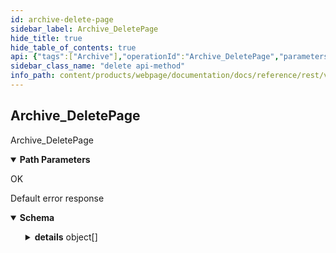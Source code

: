 ```yaml
---
id: archive-delete-page
sidebar_label: Archive_DeletePage
hide_title: true
hide_table_of_contents: true
api: {"tags":["Archive"],"operationId":"Archive_DeletePage","parameters":[{"name":"site","in":"path","description":"The site id.","required":true,"schema":{"type":"string"}},{"name":"page","in":"path","description":"The page id.","required":true,"schema":{"type":"string"}}],"responses":{"200":{"description":"OK","content":{}},"default":{"description":"Default error response","content":{"application/json":{"schema":{"type":"object","properties":{"code":{"type":"integer","description":"The status code, which should be an enum value of [google.rpc.Code][google.rpc.Code].","format":"int32"},"message":{"type":"string","description":"A developer-facing error message, which should be in English. Any user-facing error message should be localized and sent in the [google.rpc.Status.details][google.rpc.Status.details] field, or localized by the client."},"details":{"type":"array","items":{"type":"object","properties":{"@type":{"type":"string","description":"The type of the serialized message."}},"additionalProperties":true,"description":"Contains an arbitrary serialized message along with a @type that describes the type of the serialized message."},"description":"A list of messages that carry the error details.  There is a common set of message types for APIs to use."}},"description":"The `Status` type defines a logical error model that is suitable for different programming environments, including REST APIs and RPC APIs. It is used by [gRPC](https://github.com/grpc). Each `Status` message contains three pieces of data: error code, error message, and error details. You can find out more about this error model and how to work with it in the [API Design Guide](https://cloud.google.com/apis/design/errors)."}}}}},"description":"Archive_DeletePage","method":"delete","path":"/v1alpha1/sites/{site}/pages/{page}","servers":[{"url":"https://webpage.animeapis.com"}],"securitySchemes":{"OAuth2":{"type":"oauth2","flows":{"clientCredentials":{"tokenUrl":"https://accounts.animeshon.com/o/oauth2/token","scopes":{}},"authorizationCode":{"authorizationUrl":"https://accounts.animeshon.com/o/oauth2/auth","tokenUrl":"https://accounts.animeshon.com/o/oauth2/token","scopes":{"https://www.animeapis.com/auth/webpage":"View and manage indexed sites and pages."}}}}},"info":{"title":"WebPage API","version":"v1alpha1"},"postman":{"name":"Archive Delete Page","description":{"type":"text/plain"},"url":{"path":["v1alpha1","sites",":site","pages",":page"],"host":["{{baseUrl}}"],"query":[],"variable":[{"disabled":false,"description":{"content":"(Required) The site id.","type":"text/plain"},"type":"any","value":"","key":"site"},{"disabled":false,"description":{"content":"(Required) The page id.","type":"text/plain"},"type":"any","value":"","key":"page"}]},"header":[{"key":"Accept","value":"application/json"}],"method":"DELETE"}}
sidebar_class_name: "delete api-method"
info_path: content/products/webpage/documentation/docs/reference/rest/v1alpha1/web-page-api
---
```



## Archive_DeletePage



Archive_DeletePage

<details style={{"marginBottom":"1rem"}} data-collapsed={false} open={true}><summary style={{}}><strong>Path Parameters</strong></summary><div><ul><ParamsItem className={"paramsItem"} param={{"name":"site","in":"path","description":"The site id.","required":true,"schema":{"type":"string"}}}></ParamsItem><ParamsItem className={"paramsItem"} param={{"name":"page","in":"path","description":"The page id.","required":true,"schema":{"type":"string"}}}></ParamsItem></ul></div></details><div><ApiTabs><TabItem label={"200"} value={"200"}><div>

OK

</div><div></div></TabItem><TabItem label={"default"} value={"default"}><div>

Default error response

</div><div><details style={{}} data-collapsed={false} open={true}><summary style={{"textAlign":"left"}}><strong>Schema</strong></summary><div style={{"textAlign":"left","marginLeft":"1rem"}}></div><ul style={{"marginLeft":"1rem"}}><SchemaItem collapsible={false} name={"code"} required={false} schemaDescription={"The status code, which should be an enum value of [google.rpc.Code][google.rpc.Code]."} schemaName={"int32"} qualifierMessage={undefined}></SchemaItem><SchemaItem collapsible={false} name={"message"} required={false} schemaDescription={"A developer-facing error message, which should be in English. Any user-facing error message should be localized and sent in the [google.rpc.Status.details][google.rpc.Status.details] field, or localized by the client."} schemaName={"string"} qualifierMessage={undefined}></SchemaItem><SchemaItem collapsible={true} className={"schemaItem"}><details style={{}}><summary style={{}}><strong>details</strong><span style={{"opacity":"0.6"}}> object[]</span></summary><div style={{"marginLeft":"1rem"}}><div style={{"marginTop":".5rem","marginBottom":".5rem"}}>

A list of messages that carry the error details.  There is a common set of message types for APIs to use.

</div><ul><SchemaItem collapsible={false} name={"@type"} required={false} schemaDescription={"The type of the serialized message."} schemaName={"string"} qualifierMessage={undefined}></SchemaItem></ul></div></details></SchemaItem></ul></details></div></TabItem></ApiTabs></div>
      